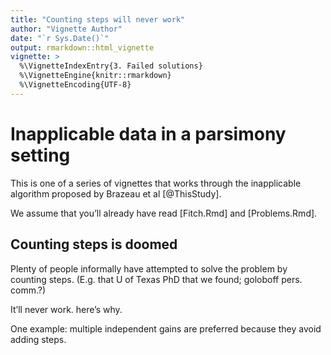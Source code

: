 ```yaml
---
title: "Counting steps will never work"
author: "Vignette Author"
date: "`r Sys.Date()`"
output: rmarkdown::html_vignette
vignette: >
  %\VignetteIndexEntry{3. Failed solutions}
  %\VignetteEngine{knitr::rmarkdown}
  %\VignetteEncoding{UTF-8}
---
```


# Inapplicable data in a parsimony setting

This is one of a series of vignettes that works through the inapplicable algorithm proposed by Brazeau et al [@ThisStudy].

We assume that you'll already have read [Fitch.Rmd] and [Problems.Rmd].

## Counting steps is doomed

Plenty of people informally have attempted to solve the problem by counting steps. (E.g. that U of Texas PhD that we found; goloboff pers. comm.?)

It'll never work. here's why.

One example: multiple independent gains are preferred because they avoid adding steps.